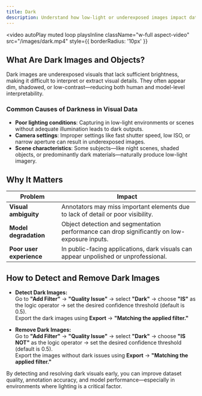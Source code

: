 ```yaml
---
title: Dark
description: Understand how low-light or underexposed images impact dataset quality, and how to detect and correct them using Visual Layer.
---
```

<video
  autoPlay
  muted
  loop
  playsInline
  className="w-full aspect-video"
  src="/images/dark.mp4"
  style={{ borderRadius: '10px' }}
></video>

## What Are Dark Images and Objects?

Dark images are underexposed visuals that lack sufficient brightness, making it difficult to interpret or extract visual details. They often appear dim, shadowed, or low-contrast—reducing both human and model-level interpretability.

### Common Causes of Darkness in Visual Data

- **Poor lighting conditions**: Capturing in low-light environments or scenes without adequate illumination leads to dark outputs.
- **Camera settings**: Improper settings like fast shutter speed, low ISO, or narrow aperture can result in underexposed images.
- **Scene characteristics**: Some subjects—like night scenes, shaded objects, or predominantly dark materials—naturally produce low-light imagery.

## Why It Matters

<div className="integrations-table">

| Problem | Impact |
|---------|--------|
| **Visual ambiguity** | Annotators may miss important elements due to lack of detail or poor visibility. |
| **Model degradation** | Object detection and segmentation performance can drop significantly on low-exposure inputs. |
| **Poor user experience** | In public-facing applications, dark visuals can appear unpolished or unprofessional. |

</div>

## How to Detect and Remove Dark Images

- **Detect Dark Images:**  
  Go to **"Add Filter"** → **"Quality Issue"** → select **"Dark"** → choose **"IS"** as the logic operator → set the desired confidence threshold (default is 0.5).  
  Export the dark images using **Export** → **"Matching the applied filter."**

- **Remove Dark Images:**  
  Go to **"Add Filter"** → **"Quality Issue"** → select **"Dark"** → choose **"IS NOT"** as the logic operator → set the desired confidence threshold (default is 0.5).  
  Export the images without dark issues using **Export** → **"Matching the applied filter."**


By detecting and resolving dark visuals early, you can improve dataset quality, annotation accuracy, and model performance—especially in environments where lighting is a critical factor.
